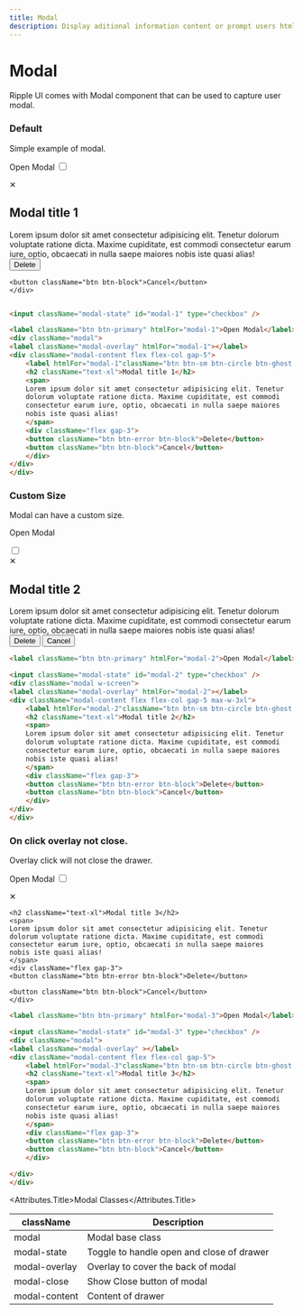 ```yaml
---
title: Modal
description: Display aditional information content or prompt users htmlFor an action in a modal.
---
```


# Modal

Ripple UI comes with Modal component that can be used to capture user modal.

### Default

Simple example of modal.


<label className="btn btn-primary" htmlFor="modal-1">Open Modal</label>
<input className="modal-state" id="modal-1" type="checkbox" />
<div className="modal">
<label className="modal-overlay" htmlFor="modal-1"></label>
<div className="modal-content flex flex-col gap-5">
    <label htmlFor="modal-1"className="btn btn-sm btn-circle btn-ghost absolute right-2 top-2">✕</label>
    <h2 className="text-xl">Modal title 1</h2>
    <span>
    Lorem ipsum dolor sit amet consectetur adipisicing elit. Tenetur
    dolorum voluptate ratione dicta. Maxime cupiditate, est commodi
    consectetur earum iure, optio, obcaecati in nulla saepe maiores
    nobis iste quasi alias!
    </span>
    <div className="flex gap-3">
    <button className="btn btn-error btn-block">Delete</button>

    <button className="btn btn-block">Cancel</button>
    </div>
</div>
</div>


```html

<input className="modal-state" id="modal-1" type="checkbox" />

<label className="btn btn-primary" htmlFor="modal-1">Open Modal</label>
<div className="modal">
<label className="modal-overlay" htmlFor="modal-1"></label>
<div className="modal-content flex flex-col gap-5">
    <label htmlFor="modal-1"className="btn btn-sm btn-circle btn-ghost absolute right-2 top-2">✕</label>
    <h2 className="text-xl">Modal title 1</h2>
    <span>
    Lorem ipsum dolor sit amet consectetur adipisicing elit. Tenetur
    dolorum voluptate ratione dicta. Maxime cupiditate, est commodi
    consectetur earum iure, optio, obcaecati in nulla saepe maiores
    nobis iste quasi alias!
    </span>
    <div className="flex gap-3">
    <button className="btn btn-error btn-block">Delete</button>
    <button className="btn btn-block">Cancel</button>
    </div>
</div>
</div>
```

### Custom Size

Modal can have a custom size.

<label className="btn btn-primary" htmlFor="modal-2">Open Modal</label>

<input className="modal-state" id="modal-2" type="checkbox" />
<div className="modal w-screen">
<label className="modal-overlay" htmlFor="modal-2"></label>
<div className="modal-content flex flex-col gap-5 max-w-3xl">
    <label htmlFor="modal-2"className="btn btn-sm btn-circle btn-ghost absolute right-2 top-2">✕</label>
    <h2 className="text-xl">Modal title 2</h2>
    <span>
    Lorem ipsum dolor sit amet consectetur adipisicing elit. Tenetur
    dolorum voluptate ratione dicta. Maxime cupiditate, est commodi
    consectetur earum iure, optio, obcaecati in nulla saepe maiores
    nobis iste quasi alias!
    </span>
    <div className="flex gap-3">
    <button className="btn btn-error btn-block">Delete</button>
    <button className="btn btn-block">Cancel</button>
    </div>
</div>
</div>

```html
<label className="btn btn-primary" htmlFor="modal-2">Open Modal</label>

<input className="modal-state" id="modal-2" type="checkbox" />
<div className="modal w-screen">
<label className="modal-overlay" htmlFor="modal-2"></label>
<div className="modal-content flex flex-col gap-5 max-w-3xl">
    <label htmlFor="modal-2"className="btn btn-sm btn-circle btn-ghost absolute right-2 top-2">✕</label>
    <h2 className="text-xl">Modal title 2</h2>
    <span>
    Lorem ipsum dolor sit amet consectetur adipisicing elit. Tenetur
    dolorum voluptate ratione dicta. Maxime cupiditate, est commodi
    consectetur earum iure, optio, obcaecati in nulla saepe maiores
    nobis iste quasi alias!
    </span>
    <div className="flex gap-3">
    <button className="btn btn-error btn-block">Delete</button>
    <button className="btn btn-block">Cancel</button>
    </div>
</div>
</div>
```

### On click overlay not close.

Overlay click will not close the drawer.

<label className="btn btn-primary" htmlFor="modal-3">Open Modal</label>
<input className="modal-state" id="modal-3" type="checkbox" />
<div className="modal">
<label className="modal-overlay" ></label>
<div className="modal-content flex flex-col gap-5">
    <label htmlFor="modal-3"className="btn btn-sm btn-circle btn-ghost absolute right-2 top-2">✕</label>

    <h2 className="text-xl">Modal title 3</h2>
    <span>
    Lorem ipsum dolor sit amet consectetur adipisicing elit. Tenetur
    dolorum voluptate ratione dicta. Maxime cupiditate, est commodi
    consectetur earum iure, optio, obcaecati in nulla saepe maiores
    nobis iste quasi alias!
    </span>
    <div className="flex gap-3">
    <button className="btn btn-error btn-block">Delete</button>

    <button className="btn btn-block">Cancel</button>
    </div>

</div>
</div>

```html
<label className="btn btn-primary" htmlFor="modal-3">Open Modal</label>

<input className="modal-state" id="modal-3" type="checkbox" />
<div className="modal">
<label className="modal-overlay" ></label>
<div className="modal-content flex flex-col gap-5">
    <label htmlFor="modal-3"className="btn btn-sm btn-circle btn-ghost absolute right-2 top-2">✕</label>
    <h2 className="text-xl">Modal title 3</h2>
    <span>
    Lorem ipsum dolor sit amet consectetur adipisicing elit. Tenetur
    dolorum voluptate ratione dicta. Maxime cupiditate, est commodi
    consectetur earum iure, optio, obcaecati in nulla saepe maiores
    nobis iste quasi alias!
    </span>
    <div className="flex gap-3">
    <button className="btn btn-error btn-block">Delete</button>
    <button className="btn btn-block">Cancel</button>
    </div>

</div>
</div>
```

<Attributes>

<Attributes.Title>Modal Classes</Attributes.Title>

| className     | Description                               |
| ------------- | ----------------------------------------- |
| modal         | Modal base class                          |
| modal-state   | Toggle to handle open and close of drawer |
| modal-overlay | Overlay to cover the back of modal        |
| modal-close   | Show Close button of modal                |
| modal-content | Content of drawer                         |

</Attributes>

<LinkRedirect
  contentLeft="Input"
  hrefLeft="/docs/components/input"
  contentRight="Navbar"
  hrefRight="/docs/components/navbar"
/>
